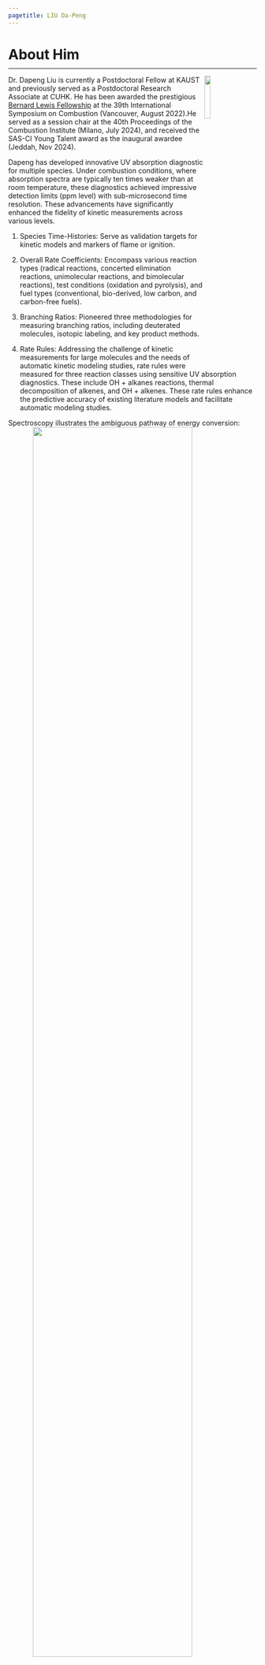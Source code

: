 ```yaml
---
pagetitle: LIU Da-Peng
---
```

<link rel="stylesheet" href="styles.css" type="text/css">


<h1 id="about">About Him</h1>
<hr style="margin-top:-8px; border-width: 2px">

<div>
<img src="files/profile.jpg" style="width:15%; margin-right: 30px" align="right">


Dr. Dapeng Liu is currently a Postdoctoral Fellow at KAUST and previously served as a Postdoctoral Research Associate at CUHK. He has been awarded the prestigious [Bernard Lewis Fellowship](https://www.combustioninstitute.org/bernard_lewis_fellowship.php) at the 39th International Symposium on Combustion (Vancouver, August 2022).He served as a session chair at the 40th Proceedings of the Combustion Institute (Milano, July 2024), and received the SAS-CI Young Talent award as the inaugural awardee (Jeddah, Nov 2024). 

Dapeng has developed innovative UV absorption diagnostic for multiple species. Under combustion conditions, where absorption spectra are typically ten times weaker than at room temperature, these diagnostics achieved impressive detection limits (ppm level) with sub-microsecond time resolution. These advancements have significantly enhanced the fidelity of kinetic measurements across various levels.

(1)	Species Time-Histories: Serve as validation targets for kinetic models and markers of flame or ignition.

(2)	Overall Rate Coefficients: Encompass various reaction types (radical reactions, concerted elimination reactions, unimolecular reactions, and bimolecular reactions), test conditions (oxidation and pyrolysis), and fuel types (conventional, bio-derived, low carbon, and carbon-free fuels).

(3)	Branching Ratios: Pioneered three methodologies for measuring branching ratios, including deuterated molecules, isotopic labeling, and key product methods.

(4)	Rate Rules: Addressing the challenge of kinetic measurements for large molecules and the needs of automatic kinetic modeling studies, rate rules were measured for three reaction classes using sensitive UV absorption diagnostics. These include OH + alkanes reactions, thermal decomposition of alkenes, and OH + alkenes. These rate rules enhance the predictive accuracy of existing literature models and facilitate automatic modeling studies.

Spectroscopy illustrates the ambiguous pathway of energy conversion:
<img src="files/research.jpg" style="width:80%;display: block; margin-left: auto; margin-right: auto;">

</div>

You can find his CV [here](files/Dapeng_resume_Nov_2024.pdf).


<h1 id="pub"> Publications</h1>
<div style="margin-top:-5px">
<span>
  Jump to year: &nbsp;
  <a href="#2025">2025</a>,&nbsp;
  <a href="#2024">2024</a>,&nbsp;
  <a href="#2023">2023</a>,&nbsp;
  <a href="#2022">2022</a>,&nbsp;
  <a href="#2021">2021</a>,&nbsp;
  <a href="#2020">2020</a>,&nbsp;
  <a href="#2019">2019</a>,&nbsp;
  <a href="#2018">2018</a>,&nbsp;
  <a href="#2017">2017</a>.
</span>
</div>

<h3 id="2025"> 2025</h3> 
<div>
<span>
[<i class="fa fa-file-pdf"></i> ](https://www.sciencedirect.com/science/article/pii/S0010218025001117)
**Investigation of Cyclopentyl Ring-Opening β-Scission Reaction**
</span><br>
<span>
<u>Dapeng Liu</u>, Aamir Farooq#
</span><br>
<span>
*Combustion and Flame, 2025*
</span><br>
</p>
</div>

<div>
<span>
[<i class="fa fa-file-pdf"></i> ](https://www.sciencedirect.com/science/article/pii/S0016236125000250)
**Investigation of 1, 3-Pentadiene thermal decomposition**
</span><br>
<span>
<u>Dapeng Liu</u>, Aamir Farooq#
</span><br>
<span>
*Fuel, 2025*
</span><br>
</p>
</div>

<div>
<span>
[<i class="fa fa-file-pdf"></i> ](https://www.sciencedirect.com/science/article/pii/S0010218024005583)
**Empirical Rate Rules for Hydroxyl Radical Reactions with Alkenes**
</span><br>
<span>
<u>Dapeng Liu</u>, Aamir Farooq#
</span><br>
<span>
*Combustion and Flame, 2025*
</span><br>
</p>
</div>


<h3 id="2024"> 2024</h3> 
<div>
<span>
[<i class="fa fa-file-pdf"></i> ](https://www.sciencedirect.com/science/article/pii/S0010218024003274)
**Thermal decomposition of alkenes: role of allylic C-C bond cleavage**
</span><br>
<span>
<u>Dapeng Liu</u>, Aamir Farooq#
</span><br>
<span>
*Combustion and Flame, 2024*
</span><br>
</p>
</div>


<div>
<span>
[<i class="fa fa-file-pdf"></i> ](https://www.sciencedirect.com/science/article/pii/S1540748924001202)
**Heptanone isomers as a biofuel: Reactivity with OH radicals**
</span><br>
<span>
<u>Dapeng Liu</u>, Fethi Khaled, Aamir Farooq#
</span><br>
<span>
*Proceedinngs of the Combustion Institue, 2024*
</span><br>
</p>
</div>

<div>
<span>
[<i class="fa fa-file-pdf"></i> ](https://www.sciencedirect.com/science/article/pii/S0010218024002013)
**Investigation of Cyclopentene + OH and Cyclopentene Thermal Decomposition Reactions**
</span><br>
<span>
<u>Dapeng Liu</u>, Fethi Khaled, Wei Ren, Aamir Farooq#
</span><br>
<span>
*Combustion and Flame, 2024*
</span><br>
</p>
</div>

<div>
<span>
[<i class="fa fa-file-pdf"></i> ](https://www.sciencedirect.com/science/article/pii/S0010218023006636)
**Allylic-alkylic C-C bond decomposition in 1-butene and 1-pentene**
</span><br>
<span>
 Chengyu Zhou, <u>Dapeng Liu#</u>, Aamir Farooq#
</span><br>
<span>
*Combustion and Flame, 2024*
</span><br>
</p>
</div>

<div>
<span>
[<i class="fa fa-file-pdf"></i> ](https://www.sciencedirect.com/science/article/pii/S0010218024000312)
**A theoretical and experimental study of 2-ethylfuran+ OH reaction**
</span><br>
<span>
 Li Fu, <u>Dapeng Liu</u>,... , Hongbo Ning#, Wei Ren#, Aamir Farooq
</span><br>
<span>
*Combustion and Flame, 2024*
</span><br>
</p>
</div>

<img src="files/SASCI_award.jpg" style="width:60%;display: block; margin-left: auto; margin-right: auto;">

<h3 id="2023"> 2023</h3> 
<div>
<span>
[<i class="fa fa-file-pdf"></i> ](https://www.sciencedirect.com/science/article/pii/S0010218023001554)
**Gamma-valerolactone (GVL) as a biofuel: Investigation of GVL thermal decomposition and GVL+ OH reaction**
</span><br>
<span>
 <u>Dapeng Liu</u>, Aamir Farooq
</span><br>
<span>
*Combustion and Flame, 2023*
</span><br>
</p>
</div>

<div>
<span>
[<i class="fa fa-file-pdf"></i> ](https://www.sciencedirect.com/science/article/pii/S0010218022005077)
**Reaction kinetics for high pressure hydrogen oxy-combustion in the presence of high levels of H2O and CO2**
</span><br>
<span>
Ashkan Beigzadeh, ... ,<u>Dapeng Liu</u>, ..., Aamir Farooq
</span><br>
<span>
*Combustion and Flame, 2023*
</span><br>
</p>
</div>

<div>
<span>
[<i class="fa fa-file-pdf"></i> ](https://www.sciencedirect.com/science/article/abs/pii/S0010218023002286)
**Investigation of thermal decomposition of nitrobenzene: An energetic material**
</span><br>
<span>
 <u>Dapeng Liu</u>, Aamir Farooq
</span><br>
<span>
*Combustion and Flame, 2023*
</span><br>
</p>
</div>


<img src="files/XJTU_workshop.jpg" style="width:60%;display: block; margin-left: auto; margin-right: auto;">

<h3 id="2022"> 2022</h3> 
<div>
<span>
[<i class="fa fa-file-pdf"></i> ](https://www.sciencedirect.com/science/article/pii/S0010218022004540)
**Investigation of cyclohexene thermal decomposition and cyclohexene + OH reactions**
</span><br>
<span>
 <u>Dapeng Liu</u>, Aamir Farooq
</span><br>
<span>
*Combustion and Flame, 2022*
</span><br>
</p>
</div>

<div>
<span>
[<i class="fa fa-file-pdf"></i> ](https://www.sciencedirect.com/science/article/pii/S1540748922000943)
**Reaction kinetics of OH radicals with 1, 3, 5-trimethyl benzene: An experimental and theoretical study**
</span><br>
<span>
 <u>Dapeng Liu</u>, Binod R. Giri,Tam V-T. Mai,Lam K. Huynh, Aamir Farooq
</span><br>
<span>
*Proceedings of the Combustion Institute, 2022*
</span><br>
</p>
</div>

<div>
<span>
[<i class="fa fa-file-pdf"></i> ](https://www.sciencedirect.com/science/article/pii/S1540748922001006)
**Investigation of the kinetics of conjugated diolefins using UV absorption spectroscopy**
</span><br>
<span>
 <u>Dapeng Liu</u>, Aamir Farooq
</span><br>
<span>
*Proceedings of the Combustion Institute, 2022*
</span><br>
</p>
</div>

<div>
<span>
[<i class="fa fa-file-pdf"></i> ](https://pubs.rsc.org/en/content/articlehtml/2022/cp/d2cp00737a)
**The effect of hydrogen bonding on the reactivity of OH radicals with prenol and isoprenol**
</span><br>
<span>
Samah Y. Mohamed,  M. Monge-Palacio,Binod Giri, Fethi Khaled, <u>Dapeng Liu</u>, Aamir Farooq, S. Mani Sarathy
</span><br>
<span>
*Physical Chemistry Chemical Physics, 2022*
</span><br>
</p>
</div>


<img src="files/B_L_F.jpg" style="width:60%;display: block; margin-left: auto; margin-right: auto;">

<h3 id="2021"> 2021</h3> 
<div>
<span>
[<i class="fa fa-file-pdf"></i> ](https://www.sciencedirect.com/science/article/pii/S0010218021002935)
**A comprehensive study on low-temperature oxidation chemistry of cyclohexane. II**
</span><br>
<span>
Jiabiao Zou, Hanfeng Jin, <u>Dapeng Liu</u>,Xiaoyuan Zhang, ... Aamir Farooq, Yuyang Li
</span><br>
<span>
*Combustion and Flame, 2021*
</span><br>
</p>
</div>

<div>
<span>
[<i class="fa fa-file-pdf"></i> ](https://pubs.acs.org/doi/full/10.1021/acs.energyfuels.1c01408)
**Symmetric ethers as bioderived fuels: Reactivity with OH radicals**
</span><br>
<span>
Myriam Belmekki, Binod Giri, <u>Dapeng Liu</u>, Aamir Farooq
</span><br>
<span>
*Energy & Fuels , 2021*
</span><br>
</p>
</div>

<div>
<span>
[<i class="fa fa-file-pdf"></i> ](https://www.sciencedirect.com/science/article/pii/S0010218020305368)
**First aromatic ring formation by the radical-chain reaction of vinylacetylene and propargyl**
</span><br>
<span>
Hanfeng Jin, Lili Xing, <u>Dapeng Liu</u>, Junyu Hao, Jiuzhong Yang, Aamir Farooq
</span><br>
<span>
*Combustion and Flame, 2021*
</span><br>
</p>
</div>
<div>
<span>
[<i class="fa fa-file-pdf"></i> ](https://www.sciencedirect.com/science/article/pii/S1540748920304247)
**On the Redox Reactions between Allyl Radicals and NOx**
</span><br>
<span>
<u>Dapeng Liu</u>, Milán Szőri, Béla Viskolcz, Et-touhamiEssbar, Binod Giri, Aamir Farooq
</span><br>
<span>
*Proceedings of the Combustion Institute, 2021*
</span><br>
</p>
</div>
<div>
<span>
[<i class="fa fa-file-pdf"></i> ](https://www.sciencedirect.com/science/article/pii/S1540748920303515)
**Kinetics and Thermochemistry of Cyclichexadienes Reactions with OH Radicals**
</span><br>
<span>
<u>Dapeng Liu</u>, Milán Szőri, Béla Viskolcz, Lam K. Huynh, Binod Giri, Aamir Farooq
</span><br>
<span>
*Proceedings of the Combustion Institute, 2021*
</span><br>
</p>
</div>

<img src="files/journal_cover.jpg" style="width:40%;display: block; margin-left: auto; margin-right: auto;">

<h3 id="2020"> 2020</h3> 
<div>
<span>
[<i class="fa fa-file-pdf"></i> ](https://www.sciencedirect.com/science/article/pii/S1540748920304806)
**High Temperature Branching Ratio of Acetaldehyde + OH Reaction**
</span><br>
<span>
<u>Dapeng Liu</u>, Binod Giri, Aamir Farooq
</span><br>
<span>
*Proceedings of the Combustion Institute, 2020*
</span><br>
</p>
</div>


<div>
<span>
[<i class="fa fa-file-pdf"></i> ](https://www.sciencedirect.com/science/article/pii/S1540748920302509)
**A high temperature shock tube study of phenyl recombination reaction using laser absorption spectroscopy**
</span><br>
<span>
Hanfeng Jin, <u>Dapeng Liu</u>, Binod Giri,Aamir Farooq
</span><br>
<span>
*Proceedings of the Combustion Institute, 2020*
</span><br>
</p>
</div>

<div>
<span>
[<i class="fa fa-file-pdf"></i> ](https://www.sciencedirect.com/science/article/pii/S0010218020301176)
**Chemical kinetics of hydroxyl reactions with cyclopentadiene and indene**
</span><br>
<span>
Hanfeng Jin, <u>Dapeng Liu</u>, Jiabiao Zou,Junyu Hao,Can Shao, Mani Sarathy,Aamir Farooq
</span><br>
<span>
*Combustion and Flame, 2020*
</span><br>
</p>
</div>


<div>
<span>
[<i class="fa fa-file-pdf"></i> ](https://www.mdpi.com/1424-8220/20/12/3602)
**QCL-Based Dual-Comb Spectrometer for Multi-Species Measurements at High Temperatures and High Pressures**
</span><br>
<span>
Guangle Zhang, Raphael Horvath, <u>Dapeng Liu</u>, Markus Geiser, Aamir Farooq
</span><br>
<span>
*Proceedings of the Combustion Institute , 2020*
</span><br>
</p>
</div>


<div>
<span>
[<i class="fa fa-file-pdf"></i> ](https://www.sciencedirect.com/science/article/pii/S1540748920305095)
**A mid-infrared diagnostic for benzene using a tunable difference-frequency-generation laser**
</span><br>
<span>
Mohammad Khaled Shakfa, Mhanna Mhanna, Hanfeng Jin, <u>Dapeng Liu</u>,Khalil Djebbi,Marco Marangoni, Aamir Farooq
</span><br>
<span>
*Sensors , 2020*
</span><br>
</p>
</div>


<h3 id="2019"> 2019</h3> 
<div>
<span>
[<i class="fa fa-file-pdf"></i> ](https://pubs.acs.org/doi/10.1021/acs.jpca.9b00691)
**Cyclic Ketones as Future Fuels: Reactivity with OH Radicals (journal cover paper)**
</span><br>
<span>
<u>Dapeng Liu</u>, Binod Giri, Aamir Farooq
</span><br>
<span>
*The Journal of Physical Chemistry A , 2019*
</span><br>
</p>
</div>
<div>
<span>
[<i class="fa fa-file-pdf"></i> ](https://pubs.acs.org/doi/10.1021/acs.jpca.8b10997)
**Insights into the Reactions of Hydroxyl Radical with Diolefins from Atmospheric to Combustion Environments**
</span><br>
<span>
Fethi Khaled, Binod Giri, <u>Dapeng Liu</u>, Emmanuel Assaf, Christa Fittschen, Aamir Farooq
</span><br>
<span>
*The Journal of Physical Chemistry A, 2019*
</span><br>
</p>
</div>


<h3 id="2018"> 2018</h3> 
<div>
<span>
[<i class="fa fa-file-pdf"></i> ](https://www.sciencedirect.com/science/article/pii/S1540748918301858)
**A shock tube kinetic study on the branching ratio of methanol+ OH reaction**
</span><br>
<span>
<u>Dapeng Liu</u>, Binod Giri, Aamir Farooq
</span><br>
<span>
*Proceedings of the Combustion Institute, 2018*
</span><br>
</p>
</div>


<div>
<span>
[<i class="fa fa-file-pdf"></i> ](https://pubs.rsc.org/en/content/articlelanding/2018/cp/c8cp02075b#!divAbstract)
**A theoretical and shock tube kinetic study on hydrogen abstraction from phenyl formate**
</span><br>
<span>
Hongbo Ning, <u>Dapeng Liu</u>, Junjun Wu, Liuhao Ma, Wei Ren, Aamir Farooq
</span><br>
<span>
*Physical Chemistry Chemical Physics, 2018*
</span><br>
</p>
</div>

<h3 id="2017"> 2017</h3> 
<div>
<span>
[<i class="fa fa-file-pdf"></i> ](https://pubs.acs.org/doi/abs/10.1021/acs.jpca.6b10576)
**H-Abstraction by OH From Large Branched Alkanes: Overall Rate Measurements and Site-Specific Tertiary Rate Calculations**
</span><br>
<span>
<u>Dapeng Liu</u>, Fethi Khaled, Binod Giri, Emmanuel Assaf, Christa Fittschen, Aamir Farooq
</span><br>
<span>
*The Journal of Physical Chemistry A, 2017*
</span><br>
</p>
</div>



<h1 id="edu"> Education</h1>
<div>
<span>
[<i class="fa fa-university"></i> ](https://ccrc.kaust.edu.sa/)
**KAUST, Clean Combustion Research Center (CCRC)**
</span><br>
<span>
<u>*Ph.D,[Mechanical Engineering](https://pse.kaust.edu.sa/the-mechanical-engineering-program)*</u>
<span><br>
<span>
Supervised by [Prof. Aamir Farooq](https://faster.kaust.edu.sa)
</span><br>
<span>
*Aug 2015 - Nov 2021, Jeddah, Saudi Arabia*
</span><br>
</p>
</div>


<div>
<span>
[<i class="fa fa-university"></i> ](http://en.xjtu.edu.cn/)
**Xi'an Jiaotong University (XJTU)**
</span><br>
<span>
<u>*Bachelor, [Energy and Power Engineering School](https://epe.xjtu.edu.cn/home/Research/Key_Labs___Engineering_Center.htm)*</u>
<span><br>
<span>
*Aug 2010 - Jun 2014, Xi'An, China*
</span><br>
</p>
</div>


<h1 id="work"> Work Experience</h1>
<div>
<span>
[<i class="fa fa-university"></i> ](https://www.rengroup.mae.cuhk.edu.hk/people)
**Advanced Laser Diagnostics Laboratory,CUHK**
</span><br>
<span>
<u>*Postdoc Research Associate*</u>
<span><br>
with [Prof. Wei Ren](https://www.rengroup.mae.cuhk.edu.hk/principal-investigator)
</span><br>
<span>
*Sep 2022 - present, HKSAR*
</span><br>
</p>
</div>

<div>
<span>
[<i class="fa fa-university"></i> ]()
**Alfa Laval (Jiangyin) Manufacturing Co., Ltd.**
</span><br>
<span>
<u>*Production Engineer*</u>
<span><br>
<span>
*Sep 2014 - Jun 2015, Wuxi, China*
</span><br>
</p>
</div>


<h1 id="contact"> Contact</h1>
<div>
<span>
[<i class="fa fa-map-marked-alt"></i> ](https://maps.kaust.edu.sa/maps/#/?xy=510709.27,2467149.18&zoom=10)4th floor, Al-Kindi West Block, KAUST, KSA
</span><br>
<span>
[<i class="fa fa-phone"></i> ]() +966 056-701-0084 
</span><br>
<span>
[<i class="fa fa-envelope"></i> ](https://mail.google.com/mail/u/0/#inbox?compose=CllgCHrjDqLvzQDDhhGLbCkqNFcZmklgxKMccKhgZcHPwgMWKSjHxWhLXxQtpkgBsKgtmwlwhpL) "dapeng.liu" AT "kaust.edu.sa"
</span>
</div>
